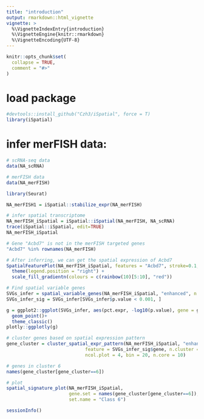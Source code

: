 ```yaml
---
title: "introduction"
output: rmarkdown::html_vignette
vignette: >
  %\VignetteIndexEntry{introduction}
  %\VignetteEngine{knitr::rmarkdown}
  %\VignetteEncoding{UTF-8}
---
```


```r
knitr::opts_chunk$set(
  collapse = TRUE,
  comment = "#>"
)
```

# load package
```r
#devtools::install_github("Czh3/iSpatial", force = T)
library(iSpatial)
```

# infer merFISH data:
```r
# scRNA-seq data
data(NA_scRNA)

# merFISH data
data(NA_merFISH)

library(Seurat)

NA_merFISH1 = iSpatial::stabilize_expr(NA_merFISH)

# infer spatial transcriptome
NA_merFISH_iSpatial = iSpatial::iSpatial(NA_merFISH, NA_scRNA)
trace(iSpatial::iSpatial, edit=TRUE)
NA_merFISH_iSpatial

# Gene "Acbd7" is not in the merFISH targeted genes
"Acbd7" %in% rownames(NA_merFISH)

# After inferring, we can get the spatial expression of Acbd7
SpatialFeaturePlot(NA_merFISH_iSpatial, features = "Acbd7", stroke=0.1, slot="data") +
  theme(legend.position = "right") +
  scale_fill_gradientn(colours = c(rainbow(10)[5:10], "red"))

# Find spatial variable genes
SVGs_infer = spatial_variable_genes(NA_merFISH_iSpatial, "enhanced", n.core = 10)
SVGs_infer_sig = SVGs_infer[SVGs_infer$p.value < 0.001, ]

g = ggplot2::ggplot(SVGs_infer, aes(pct.expr, -log10(p.value), gene = gene, color = -log10(p.value))) +
  geom_point()+
  theme_classic()
plotly::ggplotly(g)

# cluster genes based on spatial expression pattern
gene_cluster = cluster_spatial_expr_pattern(NA_merFISH_iSpatial, "enhanced", 
                             feature = SVGs_infer_sig$gene, n.cluster = 20,
                             ncol.plot = 4, bin = 20, n.core = 10)

# genes in cluster 6
names(gene_cluster[gene_cluster==6])

# plot
spatial_signature_plot(NA_merFISH_iSpatial, 
                       gene.set = names(gene_cluster[gene_cluster==6]),
                       set.name = "Class 6")

```

```r
sessionInfo()
```

